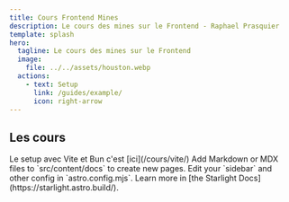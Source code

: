 ```yaml
---
title: Cours Frontend Mines
description: Le cours des mines sur le Frontend - Raphael Prasquier
template: splash
hero:
  tagline: Le cours des mines sur le Frontend
  image:
    file: ../../assets/houston.webp
  actions:
    - text: Setup
      link: /guides/example/
      icon: right-arrow
---
```



## Les cours

<CardGrid stagger>
	<Card title="Setup Vite" icon="pencil">
		Le setup avec Vite et Bun c'est [ici](/cours/vite/)
	</Card>
	<Card title="Add new content" icon="add-document">
		Add Markdown or MDX files to `src/content/docs` to create new pages.
	</Card>
	<Card title="Configure your site" icon="setting">
		Edit your `sidebar` and other config in `astro.config.mjs`.
	</Card>
	<Card title="Read the docs" icon="open-book">
		Learn more in [the Starlight Docs](https://starlight.astro.build/).
	</Card>
</CardGrid>

